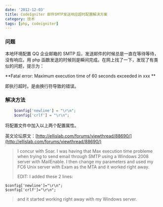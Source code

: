 ```yaml
---
date: '2012-12-03'
title: CodeIgniter 邮件SMTP发送响应超时配置解决方案
category: 技术
tags: [php, codeigniter]
---
```


### 问题

本地环境配置 QQ 企业邮箱的 SMTP 后，发送邮件的时候总是一直在等待等待，没有响应。用 php 函数发送的时候则是瞬间完成。在网上找了一下，发现了有类似的问题，提示为：

**Fatal error: Maximum execution time of 60 seconds exceeded in xxx **

即执行超时。是由换行符导致的错误。

### 解决方法

```php
	$config['newline'] = "\r\n";
	$config['crlf'] = "\r\n";
```

将配置文件中加入以上两个配置属性。

英文论坛原文：[http://ellislab.com/forums/viewthread/88690/](http://ellislab.com/forums/viewthread/88690/)

> I concur with Soar. I was having that Max execution time probleme when trying to send email through SMTP using a Windows 2008 server with MailEnable. I then change my parameters and used my FC6 Unix server with Exam as the MTA and it worked right away.
>
> EDIT: I added these 2 lines:

    $config['newline']="\r\n";
    $config['crlf']="\r\n";

> and it started working right away with my Windows server.
